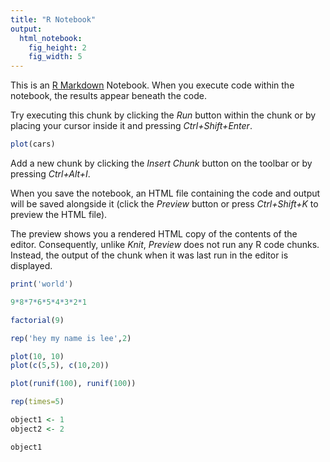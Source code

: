 ```yaml
---
title: "R Notebook"
output: 
  html_notebook: 
    fig_height: 2
    fig_width: 5
---
```


This is an [R Markdown](http://rmarkdown.rstudio.com) Notebook. When you execute code within the notebook, the results appear beneath the code. 

Try executing this chunk by clicking the *Run* button within the chunk or by placing your cursor inside it and pressing *Ctrl+Shift+Enter*. 

```r
plot(cars)
```

Add a new chunk by clicking the *Insert Chunk* button on the toolbar or by pressing *Ctrl+Alt+I*.

When you save the notebook, an HTML file containing the code and output will be saved alongside it (click the *Preview* button or press *Ctrl+Shift+K* to preview the HTML file).

The preview shows you a rendered HTML copy of the contents of the editor. Consequently, unlike *Knit*, *Preview* does not run any R code chunks. Instead, the output of the chunk when it was last run in the editor is displayed.

```r
print('world')
```

```r
9*8*7*6*5*4*3*2*1
```

```r
factorial(9)
```

```r
rep('hey my name is lee',2)
```

```r
plot(10, 10)
plot(c(5,5), c(10,20))
```

```r
plot(runif(100), runif(100))
```


```r
rep(times=5)
```

```r
object1 <- 1
object2 <- 2
```

```r
object1
```

